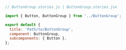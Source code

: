 ```js
// ButtonGroup.stories.js | ButtonGroup.stories.jsx

import { Button, ButtonGroup } from '../ButtonGroup';

export default {
  title: 'Path/to/ButtonGroup',
  component: ButtonGroup,
  subcomponents: { Button },
};
```